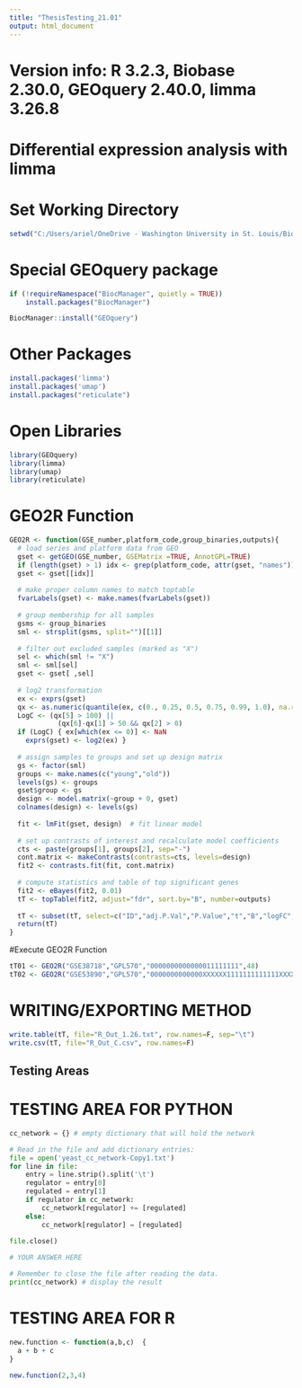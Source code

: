 ---
title: "ThesisTesting_21.01"
output: html_document
---

# Version info: R 3.2.3, Biobase 2.30.0, GEOquery 2.40.0, limma 3.26.8
################################################################
#   Differential expression analysis with limma
# Set Working Directory
```{r}
setwd("C:/Users/ariel/OneDrive - Washington University in St. Louis/Biostats Class/Thesis Code Testing")
```

# Special GEOquery package
```{r}
if (!requireNamespace("BiocManager", quietly = TRUE))
    install.packages("BiocManager")

BiocManager::install("GEOquery")
```
# Other Packages
```{r}
install.packages('limma')
install.packages('umap')
install.packages("reticulate")
```
# Open Libraries
```{r}
library(GEOquery)
library(limma)
library(umap)
library(reticulate)
```
# GEO2R Function
```{r}
GEO2R <- function(GSE_number,platform_code,group_binaries,outputs){
  # load series and platform data from GEO
  gset <- getGEO(GSE_number, GSEMatrix =TRUE, AnnotGPL=TRUE)
  if (length(gset) > 1) idx <- grep(platform_code, attr(gset, "names")) else idx <- 1
  gset <- gset[[idx]]
  
  # make proper column names to match toptable 
  fvarLabels(gset) <- make.names(fvarLabels(gset))
  
  # group membership for all samples
  gsms <- group_binaries
  sml <- strsplit(gsms, split="")[[1]]
  
  # filter out excluded samples (marked as "X")
  sel <- which(sml != "X")
  sml <- sml[sel]
  gset <- gset[ ,sel]
  
  # log2 transformation
  ex <- exprs(gset)
  qx <- as.numeric(quantile(ex, c(0., 0.25, 0.5, 0.75, 0.99, 1.0), na.rm=T))
  LogC <- (qx[5] > 100) ||
            (qx[6]-qx[1] > 50 && qx[2] > 0)
  if (LogC) { ex[which(ex <= 0)] <- NaN
    exprs(gset) <- log2(ex) }
  
  # assign samples to groups and set up design matrix
  gs <- factor(sml)
  groups <- make.names(c("young","old"))
  levels(gs) <- groups
  gset$group <- gs
  design <- model.matrix(~group + 0, gset)
  colnames(design) <- levels(gs)
  
  fit <- lmFit(gset, design)  # fit linear model
  
  # set up contrasts of interest and recalculate model coefficients
  cts <- paste(groups[1], groups[2], sep="-")
  cont.matrix <- makeContrasts(contrasts=cts, levels=design)
  fit2 <- contrasts.fit(fit, cont.matrix)
  
  # compute statistics and table of top significant genes
  fit2 <- eBayes(fit2, 0.01)
  tT <- topTable(fit2, adjust="fdr", sort.by="B", number=outputs)
  
  tT <- subset(tT, select=c("ID","adj.P.Val","P.Value","t","B","logFC","Gene.symbol","Gene.title"))
  return(tT)
}
```
#Execute GEO2R Function
```{r}
tT01 <- GEO2R("GSE38718","GPL570","0000000000000011111111",48)
tT02 <- GEO2R("GSE53890","GPL570","0000000000000XXXXXX1111111111111XXXXXXXXX",46)
```
# WRITING/EXPORTING METHOD
```{r}
write.table(tT, file="R_Out_1.26.txt", row.names=F, sep="\t")
write.csv(tT, file="R_Out_C.csv", row.names=F)
```

## Testing Areas
# TESTING AREA FOR PYTHON
```{python}
cc_network = {} # empty dictionary that will hold the network

# Read in the file and add dictionary entries:
file = open('yeast_cc_network-Copy1.txt')
for line in file:
    entry = line.strip().split('\t')
    regulator = entry[0]
    regulated = entry[1]
    if regulator in cc_network:
        cc_network[regulator] += [regulated]
    else:
        cc_network[regulator] = [regulated]
        
file.close()

# YOUR ANSWER HERE

# Remember to close the file after reading the data.
print(cc_network) # display the result
```


# TESTING AREA FOR R
```{r}
new.function <- function(a,b,c)  {
  a + b + c
}

new.function(2,3,4)
```


